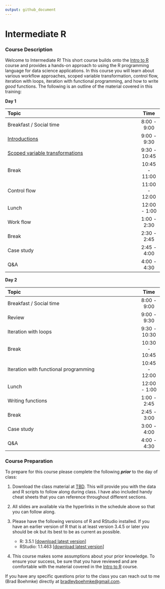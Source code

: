```yaml
---
output: github_document
---
```



# Intermediate R

### Course Description

Welcome to Intermediate R\! This short course builds onto the [Intro to R](https://github.com/uc-r/Intro-R) course and provides a hands-on
approach to using the R programming language for data science
applications. In this course you will learn about various workflow approaches,
scoped variable transformation, control flow, iteration with loops, iteration 
with functional programming, and how to write _good_ functions. The
following is an outline of the material covered in this training:

**Day 1**

| Topic                                                                          |     Time      |
| :----------------------------------------------------------------------------- | :-----------: |
| Breakfast / Social time                                                        |  8:00 - 9:00  |
| [Introductions](https://uc-r.github.io/Intermediate-R/day-1a-intro.html)       |  9:00 - 9:30  |
| [Scoped variable transformations](https://uc-r.github.io/Intermediate-R/day-1b-scoped-dplyr.html)  |  9:30 - 10:45 |
| Break                                                                          | 10:45 - 11:00 |
| Control flow                                                                   | 11:00 - 12:00 |
| Lunch                                                                          | 12:00 - 1:00  |
| Work flow                                                                      |  1:00 - 2:30  |
| Break                                                                          |  2:30 - 2:45  |
| Case study                                                                     |  2:45 - 4:00  |
| Q\&A                                                                           |  4:00 - 4:30  |

**Day 2**

| Topic                                                                         |     Time      |
| :---------------------------------------------------------------------------- | :-----------: |
| Breakfast / Social time                                                       |  8:00 - 9:00  |
| Review                                                                        |  9:00 - 9:30  |
| Iteration with loops                                                          |  9:30 - 10:30 |
| Break                                                                         | 10:30 - 10:45 |
| Iteration with functional programming                                         | 10:45 - 12:00 |
| Lunch                                                                         | 12:00 - 1:00  |
| Writing functions                                                             |  1:00 - 2:45  |
| Break                                                                         |  2:45 - 3:00  |
| Case study                                                                    |  3:00 - 4:00  |
| Q\&A                                                                          |  4:00 - 4:30  |

### Course Preparation

To prepare for this course please complete the following ***prior*** to
the day of class:

1.  Download the class material at [TBD]().
    This will provide you with the data and R scripts to follow along
    during class. I have also included handy cheat sheets that you can
    reference throughout different sections.

2.  All slides are available via the hyperlinks in the schedule above so
    that you can follow along.

3.  Please have the following versions of R and RStudio installed. If
    you have an earlier version of R that is at least version 3.4.5 or
    later you should be ok but its best to be as current as possible.
    
      - R: 3.5.1 \[[download latest
        version](https://cran.r-project.org/)\]
      - RStudio: 1.1.463 \[[download latest
        version](https://www.rstudio.com/products/rstudio/download/#download)\]
        
4. This course makes some assumptions about your prior knowledge. To ensure your
   success, be sure that you have reviewed and are comfortable with the material
   covered in the [Intro to R](https://github.com/uc-r/Intro-R) course. 
   
If you have any specific questions prior to the class you can reach out to me 
(Brad Boehmke) directly at [bradleyboehmke@gmail.com](mailto:bradleyboehmke@gmail.com).